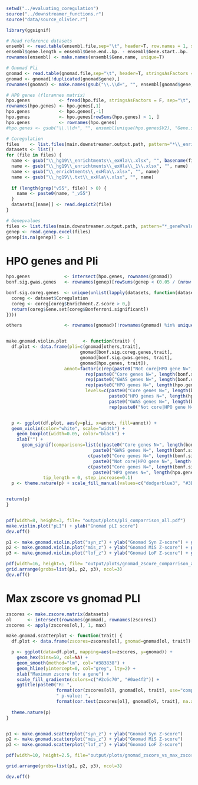 ```r
setwd("../evaluating_coregulation")
source("../downstreamer_functions.r")
source("data/source_olivier.r")

library(ggsignif)

# Read reference datasets
ensembl <- read.table(ensembl.file,sep="\t", header=T, row.names = 1, stringsAsFactors = F)
ensembl$gene.length = ensembl$Gene.end..bp. - ensembl$Gene.start..bp.
rownames(ensembl) <- make.names(ensembl$Gene.name, unique=T)

# Gnomad Pli
gnomad <- read.table(gnomad.file,sep="\t", header=T, stringsAsFactors = F)
gnomad <- gnomad[!duplicated(gnomad$gene),]
rownames(gnomad) <- make.names(gsub("\\.\\d+", "", ensembl[gnomad$gene, ]$Gene.stable.ID.version), unique=T)

# HPO genes (florannes matrix)
hpo.genes           <- fread(hpo.file, stringsAsFactors = F, sep="\t", data.table=F)
rownames(hpo.genes) <- hpo.genes[,1]
hpo.genes           <- hpo.genes[,-1]
hpo.genes           <- hpo.genes[rowSums(hpo.genes) > 1, ]
hpo.genes           <- rownames(hpo.genes)
#hpo.genes <- gsub("\\.\\d+", "", ensembl[unique(hpo.genes$V2), "Gene.stable.ID.version"])

# Coregulation
files    <- list.files(main.downstreamer.output.path, pattern="*\\_enrichtments\\_exHla\\.xlsx", full.names = T)
datasets <- list()
for (file in files) {
  name <- gsub("\\_hg19\\_enrichtments\\_exHla\\.xlsx", "", basename(file))
  name <- gsub("\\_hg19\\_enrichtments\\_exHla\\_1\\.xlsx", "", name)
  name <- gsub("\\_enrichtments\\_exHla\\.xlsx", "", name)
  name <- gsub("\\_hg19\\.txt\\_exHla\\.xlsx", "", name)
  
  if (length(grep("v55", file)) > 0) {
    name <- paste0(name, "_v55")
  }
  datasets[[name]] <- read.depict2(file)
}

# Genepvalues
files <- list.files(main.downstreamer.output.path, pattern="*_genePvalues_.*.xlsx", full.names = T)
genep <- read.genep.excel(files)
genep[is.na(genep)] <- 1
```

# HPO genes and Pli
```r
hpo.genes             <- intersect(hpo.genes, rownames(gnomad))
bonf.sig.gwas.genes   <- rownames(genep)[rowSums(genep < (0.05 / (nrow(genep) * ncol(genep)))) >=1]

bonf.sig.coreg.genes  <- unique(unlist(lapply(datasets, function(dataset){
  coreg <- dataset$Coregulation
  coreg <- coreg[coreg$Enrichment.Z.score > 0,]
  return(coreg$Gene.set[coreg$Bonferroni.significant])
})))

others                <- rownames(gnomad)[!rownames(gnomad) %in% unique(c(hpo.genes, bonf.sig.coreg.genes))]


make.gnomad.violin.plot      <- function(trait) {
  df.plot <- data.frame(pli=c(gnomad[others,trait],
                            gnomad[bonf.sig.coreg.genes,trait],
                            gnomad[bonf.sig.gwas.genes, trait],
                            gnomad[hpo.genes, trait]),
                      annot=factor(c(rep(paste0("Not core|HPO gene N=", length(others)), length(others)), 
                              rep(paste0("Core genes N=", length(bonf.sig.coreg.genes)), length(bonf.sig.coreg.genes)),
                              rep(paste0("GWAS genes N=", length(bonf.sig.gwas.genes)), length(bonf.sig.gwas.genes)),
                              rep(paste0("HPO genes N=", length(hpo.genes)), length(hpo.genes))),
                              levels=c(paste0("Core genes N=", length(bonf.sig.coreg.genes)),
                                       paste0("HPO genes N=", length(hpo.genes)),
                                       paste0("GWAS genes N=", length(bonf.sig.gwas.genes)),
                                       rep(paste0("Not core|HPO gene N=", length(others))))))


  p <- ggplot(df.plot, aes(y=pli, x=annot, fill=annot)) +
  geom_violin(color="white", scale="width") +
    geom_boxplot(width=0.05, color="black") +
    xlab("") +
      geom_signif(comparisons=list(c(paste0("Core genes N=", length(bonf.sig.coreg.genes)),
                                 paste0("GWAS genes N=", length(bonf.sig.gwas.genes))),
                               c(paste0("Core genes N=", length(bonf.sig.coreg.genes)),
                                 paste0("Not core|HPO gene N=", length(others))),
                               c(paste0("Core genes N=", length(bonf.sig.coreg.genes)),
                                 paste0("HPO genes N=", length(hpo.genes)))),
              tip_length = 0, step_increase=0.1)
  p <- theme.nature(p) + scale_fill_manual(values=c("dodgerblue3", "#3BB273", "goldenrod2", "#8576B6")) + theme(legend.position = "none")


return(p)
}


pdf(width=8, height=3, file= "output/plots/pli_comparrison_all.pdf")
make.violin.plot("pLI") + ylab("Gnomad pLI score")
dev.off()

p1 <- make.gnomad.violin.plot("syn_z") + ylab("Gnomad Syn Z-score") + geom_hline(yintercept=0, col="grey", lty=2) 
p2 <- make.gnomad.violin.plot("mis_z") + ylab("Gnomad MiS Z-score") + geom_hline(yintercept=0, col="grey", lty=2) 
p3 <- make.gnomad.violin.plot("lof_z") + ylab("Gnomad LoF Z-score") + geom_hline(yintercept=0, col="grey", lty=2)

pdf(width=16, height=5, file= "output/plots/gnomad_zscore_comparrison_all.pdf")
grid.arrange(grobs=list(p1, p2, p3), ncol=3)
dev.off()
```

# Max zscore vs gnomad PLI
```r
zscores <- make.zscore.matrix(datasets)
ol      <- intersect(rownames(gnomad), rownames(zscores))
zscores <- apply(zscores[ol,], 1, max)

make.gnomad.scatterplot <- function(trait) {
  df.plot <- data.frame(zscores=zscores[ol], gnomad=gnomad[ol, trait])

  p <- ggplot(data=df.plot, mapping=aes(x=zscores, y=gnomad)) + 
    geom_hex(bins=50, col=NA) + 
    geom_smooth(method="lm", col="#383838") +
    geom_hline(yintercept=0, col="grey", lty=2) +
    xlab("Maximum zscore for a gene") +
    scale_fill_gradientn(colors=c("#2c6c70", "#0ae4f2")) +
    ggtitle(paste0("R: ",
                   format(cor(zscores[ol], gnomad[ol, trait], use="complete.obs"), digits=2),
                   " p-value: ",
                   format(cor.test(zscores[ol], gnomad[ol, trait], na.action=na.omit())$p.value, digits=2, scientific=T)))
  
  theme.nature(p)
}


p1 <- make.gnomad.scatterplot("syn_z") + ylab("Gnomad Syn Z-score") 
p2 <- make.gnomad.scatterplot("mis_z") + ylab("Gnomad MiS Z-score")
p3 <- make.gnomad.scatterplot("lof_z") + ylab("Gnomad LoF Z-score")

pdf(width=10, height=2.5, file="output/plots/gnomad_zscore_vs_max_zscore.pdf")

grid.arrange(grobs=list(p1, p2, p3), ncol=3)

dev.off()
```

